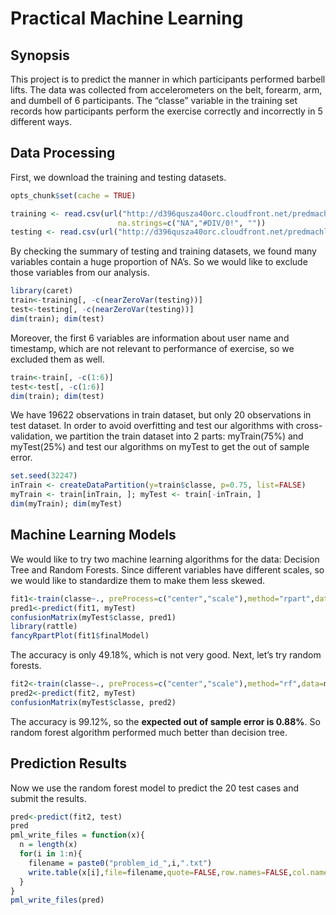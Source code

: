 Practical Machine Learning
========================================================
## Synopsis
This project is to predict the manner in which participants performed barbell lifts. The data was collected from accelerometers on the belt, forearm, arm, and dumbell of 6 participants. The "classe" variable in the training set records how participants perform the exercise correctly and incorrectly in 5 different ways.

## Data Processing
First, we download the training and testing datasets.
```r
opts_chunk$set(cache = TRUE)

training <- read.csv(url("http://d396qusza40orc.cloudfront.net/predmachlearn/pml-training.csv"), 
                        na.strings=c("NA","#DIV/0!", ""))
testing <- read.csv(url("http://d396qusza40orc.cloudfront.net/predmachlearn/pml-testing.csv"), na.strings=c("NA","#DIV/0!", ""))

```
By checking the summary of testing and training datasets, we found many variables contain a huge proportion of NA's. So we would like to exclude those variables from our analysis.
```r
library(caret)
train<-training[, -c(nearZeroVar(testing))]
test<-testing[, -c(nearZeroVar(testing))]
dim(train); dim(test)
```
Moreover, the first 6 variables are information about user name and timestamp, which are not relevant to performance of exercise, so we excluded them as well.
```r
train<-train[, -c(1:6)]
test<-test[, -c(1:6)]
dim(train); dim(test)
```
We have 19622 observations in train dataset, but only 20 observations in test dataset. In order to avoid overfitting and test our algorithms with cross-validation, we partition the train dataset into 2 parts: myTrain(75%) and myTest(25%) and test our algorithms on myTest to get the out of sample error.
```r
set.seed(32247)
inTrain <- createDataPartition(y=train$classe, p=0.75, list=FALSE)
myTrain <- train[inTrain, ]; myTest <- train[-inTrain, ]
dim(myTrain); dim(myTest)
```

## Machine Learning Models
We would like to try two machine learning algorithms for the data: Decision Tree and Random Forests.
Since different variables have different scales, so we would like to standardize them to make them less skewed.
```r
fit1<-train(classe~., preProcess=c("center","scale"),method="rpart",data=myTrain)
pred1<-predict(fit1, myTest)
confusionMatrix(myTest$classe, pred1)
library(rattle)
fancyRpartPlot(fit1$finalModel)
```
The accuracy is only 49.18%, which is not very good. Next, let's try random forests.
```r
fit2<-train(classe~., preProcess=c("center","scale"),method="rf",data=myTrain)
pred2<-predict(fit2, myTest)
confusionMatrix(myTest$classe, pred2)
```
The accuracy is 99.12%, so the **expected out of sample error is 0.88%**. So random forest algorithm performed much better than decision tree.

## Prediction Results
Now we use the random forest model to predict the 20 test cases and submit the results.

```r
pred<-predict(fit2, test)
pred
pml_write_files = function(x){
  n = length(x)
  for(i in 1:n){
    filename = paste0("problem_id_",i,".txt")
    write.table(x[i],file=filename,quote=FALSE,row.names=FALSE,col.names=FALSE)
  }
}
pml_write_files(pred)
```

